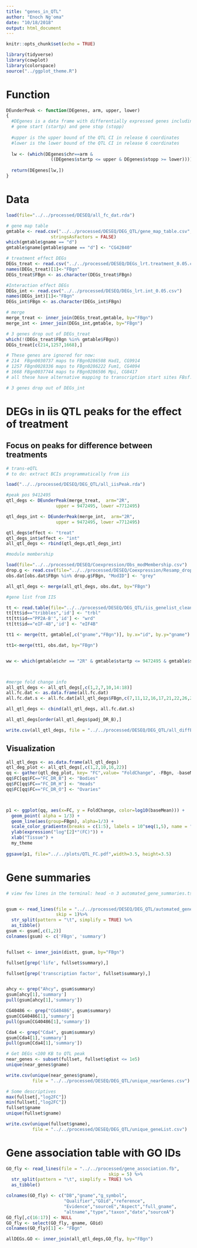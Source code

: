 ```yaml
---
title: "genes_in_QTL"
author: "Enoch Ng'oma"
date: "10/18/2018"
output: html_document
---
```


```r
knitr::opts_chunk$set(echo = TRUE)

library(tidyverse)
library(cowplot)
library(colorspace)
source("../ggplot_theme.R")
```

# Function

```r
DEunderPeak <- function(DEgenes, arm, upper, lower)
{
  #DEgenes is a data frame with differentially expressed genes including chromosome (chr)
  # gene start (startp) and gene stop (stopp)
  
  #upper is the upper bound of the QTL CI in release 6 coordinates
  #lower is the lower bound of the QTL CI in release 6 coordinates
  
  lw <- (which(DEgenes$chr==arm & 
                 ((DEgenes$startp <= upper & DEgenes$stopp >= lower))))  
  
  return(DEgenes[lw,])
}
```

# Data

```r

load(file="../../processed/DESEQ/all_fc_dat.rda")

# gene map table
gmtable <- read.csv("../../processed/DESEQ/DEG_QTL/gene_map_table.csv", 
                 stringsAsFactors = FALSE)
which(gmtable$gname == "d")
gmtable$gname[gmtable$gname == "d"] <- "CG42840" 

# treatment effect DEGs
DEGs_treat <- read.csv("../../processed/DESEQ/DEGs_lrt.treatment_0.05.csv")
names(DEGs_treat)[1]<-"FBgn"
DEGs_treat$FBgn <- as.character(DEGs_treat$FBgn)

#Interaction effect DEGs
DEGs_int <- read.csv("../../processed/DESEQ/DEGs_lrt.int_0.05.csv")
names(DEGs_int)[1]<-"FBgn"
DEGs_int$FBgn <- as.character(DEGs_int$FBgn)

# merge
merge_treat <- inner_join(DEGs_treat,gmtable, by="FBgn")
merge_int <- inner_join(DEGs_int,gmtable, by="FBgn")

# 3 genes drop out of DEGs_treat
which(!(DEGs_treat$FBgn %in% gmtable$FBgn))
DEGs_treat[c(214,1257,1668),]

# These genes are ignored for now:
# 214  FBgn0030737 maps to FBgn0286508 Had1, CG9914
# 1257 FBgn0028336 maps to FBgn0286222 Fum1, CG4094
# 1668 FBgn0037744 maps to FBgn0286506 Mpi, CG8417
# all these have alternative mapping to transcription start sites FBsf... numbers

# 3 genes drop out of DEGs_int

```

# DEGs in iis QTL peaks for the effect of treatment
## Focus on peaks for difference between treatments

```r
# trans-eQTL
# to do: extract BCIs programmatically from iis 

load("../../processed/DESEQ/DEG_QTL/all_iisPeak.rda")

#peak pos 9412495
qtl_degs <- DEunderPeak(merge_treat,  arm="2R", 
                   upper = 9472495, lower =7712495)

qtl_degs_int <- DEunderPeak(merge_int,  arm="2R", 
                   upper = 9472495, lower =7712495)

qtl_degs$effect <- "treat"
qtl_degs_int$effect <- "int"
all_qtl_degs <- rbind(qtl_degs,qtl_degs_int)

#module membership

load(file="../../processed/DESEQ/Coexpression/Obs_modMembership.csv")
drop.g <- read.csv(file="../../processed/DESEQ/Coexpression/Resamp_droppedGenes.csv",header=TRUE, stringsAsFactors = FALSE)
obs.dat[obs.dat$FBgn %in% drop.g$FBgn, "ModID"] <- "grey"

all_qtl_degs <- merge(all_qtl_degs, obs.dat, by="FBgn")

#gene list from IIS

tt <- read.table(file="../../processed/DESEQ/DEG_QTL/iis_genelist_clean.txt", header=TRUE, stringsAsFactors = FALSE, sep="\t")
tt[tt$id=="tribbles",'id'] <- "trbl"
tt[tt$id=="PP2A-B'",'id'] <- "wrd"
tt[tt$id=="eIF-4B",'id'] <- "eIF4B"

tt1 <- merge(tt, gmtable[,c("gname","FBgn")], by.x="id", by.y="gname")

tt1<-merge(tt1, obs.dat, by="FBgn")


ww <- which(gmtable$chr == "2R" & gmtable$startp <= 9472495 & gmtable$stopp >= 7712495)



#merge fold change info
all_qtl_degs <- all_qtl_degs[,c(1,2,7,10,14:18)]
all.fc.dat <- as.data.frame(all.fc.dat)
all.fc.dat.s <- all.fc.dat[all_qtl_degs$FBgn,c(7,11,12,16,17,21,22,26,27,31,32,36,37,41,42,46,47,51)]

all_qtl_degs <- cbind(all_qtl_degs, all.fc.dat.s)

all_qtl_degs[order(all_qtl_degs$padj_DR_B),]

write.csv(all_qtl_degs, file = "../../processed/DESEQ/DEG_QTL/all_diffExpr_underQTL.csv")


```

## Visualization

```r
all_qtl_degs <- as.data.frame(all_qtl_degs)
qtl_deg_plot <- all_qtl_degs[,c(1,2,10,16,22)]
qq <- gather(qtl_deg_plot, key= "FC",value= "FoldChange", -FBgn, -baseMean)
qq$FC[qq$FC=="FC_DR_B"] <- "Bodies"
qq$FC[qq$FC=="FC_DR_H"] <- "Heads"
qq$FC[qq$FC=="FC_DR_O"] <- "Ovaries"



p1 <- ggplot(qq, aes(x=FC, y = FoldChange, color=log10(baseMean))) +
  geom_point( alpha = 1/3) +
  geom_line(aes(group=FBgn), alpha=1/3) +
  scale_color_gradientn(breaks = c(1:5), labels = 10^seq(1,5), name = "Mean\nExpression",colours = rainbow_hcl(8, start = 300, end = 40)) +
  ylab(expression("log"[2]*"(FC)")) +
  xlab("Tissue") +
  my_theme
  
ggsave(p1, file="../../plots/QTL_FC.pdf",width=3.5, height=3.5)

```





# Gene summaries

```r
# view few lines in the terminal: head -n 3 automated_gene_summaries.tsv | tail -n 3


gsum <- read_lines(file = "../../processed/DESEQ/DEG_QTL/automated_gene_summaries.tsv",
                   skip = 1)%>%
  str_split(pattern = "\t", simplify = TRUE) %>% 
  as_tibble() 
gsum <- gsum[,c(1,2)]
colnames(gsum) <- c('FBgn', 'summary')


fullset <- inner_join(distt, gsum, by="FBgn")

fullset[grep('life', fullset$summary),]

fullset[grep('transcription factor', fullset$summary),]


ahcy <- grep("Ahcy", gsum$summary)
gsum[ahcy[1],'summary']
pull(gsum[ahcy[1],'summary'])

CG40486 <- grep("CG40486", gsum$summary)
gsum[CG40486[1],'summary']
pull(gsum[CG40486[1],'summary'])

Cda4 <- grep("Cda4", gsum$summary)
gsum[Cda4[1],'summary']
pull(gsum[Cda4[1],'summary'])

# Get DEGs <100 KB to QTL peak
near_genes <- subset(fullset, fullset$qdist <= 1e5)
unique(near_genes$gname)

write.csv(unique(near_genes$gname), 
          file = "../../processed/DESEQ/DEG_QTL/unique_nearGenes.csv")

# Some descriptives
max(fullset[,"log2FC"])
min(fullset[,"log2FC"])
fullset$gname
unique(fullset$gname)

write.csv(unique(fullset$gname), 
          file = "../../processed/DESEQ/DEG_QTL/unique_geneList.csv")


```


# Gene association table with GO IDs

```r
GO_fly <- read_lines(file = "../../processed/gene_association.fb",
                                       skip = 5) %>% 
  str_split(pattern = "\t", simplify = TRUE) %>% 
  as_tibble()

colnames(GO_fly) <- c("DB","gname","g_symbol",
                      "Qualifier","GOid","reference",
                      "Evidence","sourceE","Aspect","full_gname",
                      "altname","type","taxon","date","sourceA")
GO_fly[,c(16:17)] <- NULL
GO_fly <- select(GO_fly, gname, GOid)
colnames(GO_fly)[1] <- "FBgn"

allDEGs.GO <- inner_join(all_qtl_degs,GO_fly, by="FBgn")

```
